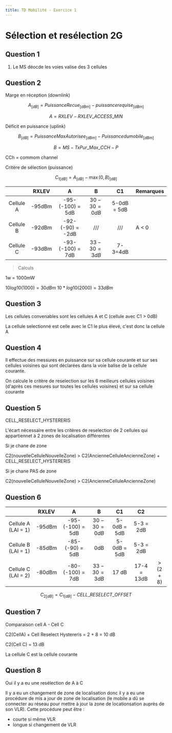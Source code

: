 ```yaml
---
title: TD Mobilité - Exercice 1
---
```


# Sélection et resélection 2G

## Question 1

1. Le MS déocde les voies valise des 3 cellules

## Question 2

Marge en réception (downlink)

$$
A_{[dB]} = PuissanceRecue_{[dBm]} - puissance requise_{[dBm]}
$$

$$
A = RXLEV - RXLEV\_ACCESS\_MIN
$$

Déficit en puissance (uplink)

$$
B_{[dB]} = PuissanceMaxAutorisee_{[dBm]} - Puissance du mobile_{[dBm]}
$$

$$
B = MS - TxPur\_Max\_CCH - P
$$

CCh = commom channel

Critère de sélection (puissance)

$$
{C_{1}}_{[dB]} = A_{[dB]} - \max(0,B)_{[dB]}
$$

|           | RXLEV  |        A         |      B      |     C1      | Remarques |
| :-------: | :----: | :--------------: | :---------: | :---------: | --------- |
| Cellule A | -95dBm | -95-(-100) = 5dB | $30-30=0dB$ | 5-0dB = 5dB |
| Cellule B | -92dBm | -92-(-90) = -2dB |     ///     |     ///     | A < 0     |
| Cellule C | -93dBm | -93-(-100) = 7dB | $33-30=3dB$ |   7-3=4dB   |

> Calculs

1w = 1000mW

$10log10(1000) = 30dBm$
$10*log10(2000) = 33dBm$

## Question 3

Les cellules convenables sont les cellules A et C (cellule avec C1 > 0dB)

La cellule selectionné est celle avec le C1 le plus élevé, c'est donc la cellule A

## Question 4

Il effectue des messures en puissance sur sa cellule courante et sur ses cellules voisines qui sont déclarées dans la voie balise de la cellule courante.

On calcule le critère de reselection sur les 6 meilleurs cellules voisines (d'après ces mesures sur toutes les cellules voisines) et sur sa cellule courante

## Question 5

CELL_RESELECT_HYSTERERIS

L'écart nécessaire entre les critères de reselection de 2 cellules qui appartiennet à 2 zones de localisation différentes

Si je chane de zone

C2(nouvelleCelluleNouvelleZone) > C2(AncienneCelluleAncienneZone) + CELL_RESELECT_HYSTERERIS

Si je chane PAS de zone

C2(nouvelleCelluleNouvelleZone) > C2(AncienneCelluleAncienneZone)

## Question 6

|                     | RXLEV  |        A         |      B      |     C1      |     C2      |       | 
| :-----------------: | :----: | :--------------: | :---------: | :---------: | :---------: | :---------: |
| Cellule A (LAI = 1) | -95dBm | -95-(-100) = 5dB | $30-30=0dB$ | 5-0dB = 5dB |  5-3 = 2dB  |      |
| Cellule B (LAI = 1) | -85dBm | -85-(-90) = 5dB  |     0dB     | 5-0dB = 5dB |  5-3 = 2dB  |        |
| Cellule C (LAI = 2) | -80dBm | -80-(-100) = 7dB | $33-30=3dB$ |    17 dB    | 17-4 = 13dB | > (2 + 8) |

$$
{C_{2}}_{[dB]} = {C_{1}}_{[dB]} - CELL\_RESELECT\_OFFSET
$$

## Question 7

Comparaison cell A - Cell C

C2(CellA) + Cell Reselect Hystereris = 2 + 8 = 10 dB

C2(Cell C) = 13 dB

La cellule C est la cellule courante

## Question 8

Oui il y a eu une resélection de A à C

Il y a eu un changement de zone de localisation donc il y a eu une procédure de mis a jour de zone de localisation (le mobile a dû se connecter au réseau pour mettre à jour la zone de locationsation auprès de son VLR).
Cette procédure peut être :

-   courte si même VLR
-   longue si changement de VLR
